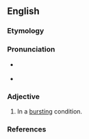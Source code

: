 ==English==

===Etymology===
{{prefix|a|burst|lang=en}}

===Pronunciation===
* {{a|RP}} {{IPA|/əˈbɝːst/|lang=en}}
* {{a|US}} {{IPA|/əˈbɝst/|lang=en}}

===Adjective===
{{en-adj|-}}

# In a [[bursting]] condition.

===References===
{{R:MW3 1976|page=8}}